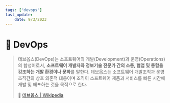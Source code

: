 ```yaml
---
tags: ["devops"]
last_update:
    date: 9/3/2023
---
```


# 🔄 DevOps

> 데브옵스(DevOps)는 소프트웨어의 개발(Development)과 운영(Operations)의 합성어로서, **소프트웨어 개발자와 정보기술 전문가 간의 소통, 협업 및 통합을 강조하는 개발 환경이나 문화**를 말한다. 데브옵스는 소프트웨어 개발조직과 운영조직간의 상호 의존적 대응이며 조직이 소프트웨어 제품과 서비스를 빠른 시간에 개발 및 배포하는 것을 목적으로 한다.
>
> 🔗 [데브옵스 | Wikipedia](https://ko.wikipedia.org/wiki/%EB%8D%B0%EB%B8%8C%EC%98%B5%EC%8A%A4)
